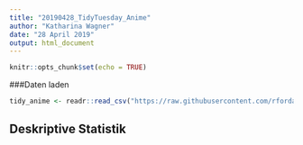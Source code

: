```yaml
---
title: "20190428_TidyTuesday_Anime"
author: "Katharina Wagner"
date: "28 April 2019"
output: html_document
---
```


```r
knitr::opts_chunk$set(echo = TRUE)
```

###Daten laden

```r
tidy_anime <- readr::read_csv("https://raw.githubusercontent.com/rfordatascience/tidytuesday/master/data/2019/2019-04-23/tidy_anime.csv")
```

## Deskriptive Statistik

```r


```

